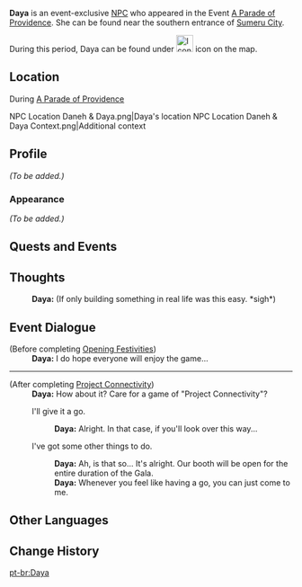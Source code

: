 {{Meta
<!-- Remove this template after adding the missing info -->
|missing_NPC_profile  = yes
}}
{{Character Infobox
|type             = Event NPC
|image            = NPC Daya.png
|region           = Sumeru
|location         = Sumeru
|affiliation      = Kshahrewar
|voiceEN          = 
|voiceCN          = 
|voiceJP          = 
}}
'''Daya''' is an event-exclusive [[NPC]] who appeared in the Event [[A Parade of Providence]]. She can be found near the southern entrance of [[Sumeru City]].

During this period, Daya can be found under [[File:Icon Project Connectivity.png|30x30px]] icon on the map.

==Location==
;During [[A Parade of Providence]]
<gallery>
NPC Location Daneh & Daya.png|Daya's location
NPC Location Daneh & Daya Context.png|Additional context
</gallery>

==Profile==
<!--detailed story/lore information goes here-->
''(To be added.)''

===Appearance===
''(To be added.)''

==Quests and Events==
{{Quests and Events}}
<!--
==Idle Quotes==
{{Dialogue Start}}

{{Dialogue End}}
-->
==Thoughts==
{{All Schemes to Know Explanation|name=Daya}}
:'''Daya:''' (If only building something in real life was this easy. *sigh*)

==Event Dialogue==
{{Dialogue Start}}
;(Before completing [[Opening Festivities]])
:'''Daya:''' I do hope everyone will enjoy the game...
----
;(After completing [[Project Connectivity]])
:'''Daya:''' How about it? Care for a game of "Project Connectivity"?
:{{DIcon|Project Connectivity}} I'll give it a go.
::'''Daya:''' Alright. In that case, if you'll look over this way...
:{{DIcon}} I've got some other things to do.
::'''Daya:''' Ah, is that so... It's alright. Our booth will be open for the entire duration of the Gala.
::'''Daya:''' Whenever you feel like having a go, you can just come to me.
{{Dialogue End}}

== Other Languages==
{{Other Languages
|default_hidden = 1
|en        = Daya
|zhs       = 达雅
|zhs_rm    = Dáyǎ
|zht       = 達雅
|zht_rm    = Dáyǎ
|ja        = ダヤ
|ja_rm     = Daya
|ko        = 데이야
|ko_rm     = 
|es        = Daya
|fr        = Daya
|ru        = Дая
|th        = Daya
|vi        = Daya
|de        = Daya
|id        = Daya
|pt        = Daya
|tr        = Daya
|it        = Daya
}}

==Change History==
{{Change History|3.6}}

[[pt-br:Daya]]